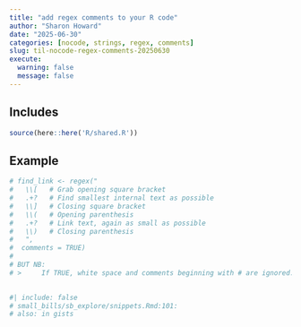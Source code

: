 ```yaml
---
title: "add regex comments to your R code"
author: "Sharon Howard"
date: "2025-06-30"
categories: [nocode, strings, regex, comments]
slug: til-nocode-regex-comments-20250630
execute:
  warning: false
  message: false
---
```


## Includes

```r
source(here::here('R/shared.R'))
```





## Example

```r
# find_link <- regex(" 
#   \\[   # Grab opening square bracket 
#   .+?   # Find smallest internal text as possible 
#   \\]   # Closing square bracket 
#   \\(   # Opening parenthesis 
#   .+?   # Link text, again as small as possible 
#   \\)   # Closing parenthesis 
#   ", 
#  comments = TRUE) 
#  
# BUT NB:  
# >  	If TRUE, white space and comments beginning with # are ignored. Escape literal spaces with \\ . 
 

```



```r
#| include: false
# small_bills/sb_explore/snippets.Rmd:101:  
# also: in gists 
 
```
